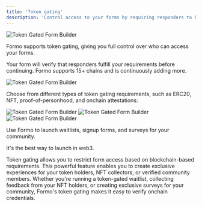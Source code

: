 ```yaml
---
title: 'Token gating'
description: 'Control access to your forms by requiring responders to hold specific tokens, NFTs, or complete identity verification.'
---
```


<Frame>
	<img src="/images/token-gated-forms-token-gate-3.png" alt="Token Gated Form Builder" />
</Frame>

Formo supports token gating, giving you full control over who can access your forms. 

Your form will verify that responders fulfill your requirements before continuing. 
Formo supports 15+ chains and is continuously adding more.

<Frame>
	<img src="/images/token-gated-forms-token-gate-0.png" alt="Token Gated Form Builder" />
</Frame>

Choose from different types of token gating requirements, such as ERC20, NFT, proof-of-personhood, and onchain attestations:

<Frame>
	<img src="/images/token-gated-forms-token-gate-1.png" alt="Token Gated Form Builder" />
	<img src="/images/token-gated-forms-token-gate-2.png" alt="Token Gated Form Builder" />
</Frame>


<Frame>
	<img src="/images/token-gated-forms-token-gate-3.png" alt="Token Gated Form Builder" />
</Frame>

Use Formo to launch waitlists, signup forms, and surveys for your community. 

It's the best way to launch in web3.

Token gating allows you to restrict form access based on blockchain-based requirements. This powerful feature enables you to create exclusive experiences for your token holders, NFT collectors, or verified community members. Whether you're running a token-gated waitlist, collecting feedback from your NFT holders, or creating exclusive surveys for your community, Formo's token gating makes it easy to verify onchain credentials.